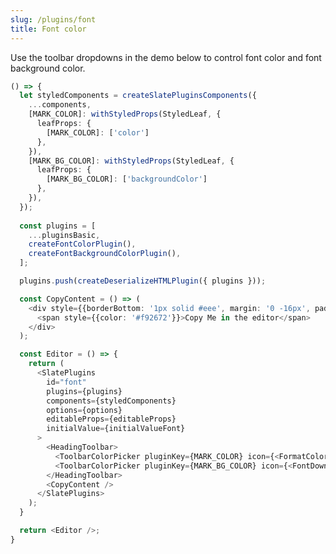 ```yaml
---
slug: /plugins/font
title: Font color
---
```


Use the toolbar dropdowns in the demo below to control font color and font background color.

```ts live
() => {
  let styledComponents = createSlatePluginsComponents({
    ...components,
    [MARK_COLOR]: withStyledProps(StyledLeaf, {
      leafProps: {
        [MARK_COLOR]: ['color']
      },
    }),
    [MARK_BG_COLOR]: withStyledProps(StyledLeaf, {
      leafProps: {
        [MARK_BG_COLOR]: ['backgroundColor']
      },
    }),
  });
  
  const plugins = [
    ...pluginsBasic,
    createFontColorPlugin(),
    createFontBackgroundColorPlugin(),
  ];

  plugins.push(createDeserializeHTMLPlugin({ plugins }));

  const CopyContent = () => (
    <div style={{borderBottom: '1px solid #eee', margin: '0 -16px', padding: '0 16px 16px'}}>
      <span style={{color: '#f92672'}}>Copy Me in the editor</span>
    </div>
  );

  const Editor = () => {
    return (
      <SlatePlugins
        id="font"
        plugins={plugins}
        components={styledComponents}
        options={options}
        editableProps={editableProps}
        initialValue={initialValueFont}
      >
        <HeadingToolbar>
          <ToolbarColorPicker pluginKey={MARK_COLOR} icon={<FormatColorText />} />
          <ToolbarColorPicker pluginKey={MARK_BG_COLOR} icon={<FontDownload />} />
        </HeadingToolbar>
        <CopyContent />
      </SlatePlugins>
    );
  }

  return <Editor />;
}
```